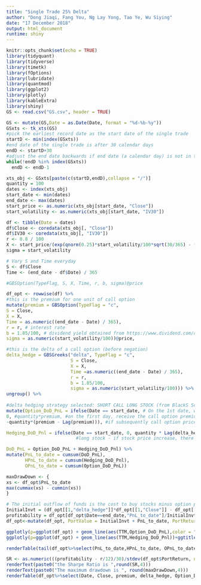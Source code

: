 ```yaml
---
title: "Single Trade 25% Delta"
author: "Dong Jiaqi, Fang You, Ng Lay Yong, Tao Ye, Wu Siying"
date: "17 December 2018"
output: html_document
runtime: shiny
---
```


```r
knitr::opts_chunk$set(echo = TRUE)
library(tidyquant)
library(tidyverse)
library(timetk)
library(fOptions)
library(lubridate)
library(quantmod)
library(ggplot2)
library(plotly)
library(kableExtra)
library(shiny)
GS <- read.csv("GS.csv", header = TRUE)
```

```r
GS <- mutate(GS,Date = as.Date(Date, format = "%d-%b-%y"))
GSxts <- tk_xts(GS)
#pick the earliest record date as the start date of the single trade
startD <- min(index(GSxts))
#end date of the single trade is after 30 calendar days
endD <- startD+30
#adjust the end date backwards if end date (a calendar day) is not in the xts
while(!endD %in% index(GSxts))
  endD <- endD-1

xts_obj <- GSxts[paste(c(startD,endD),collapse = "/")]
quantity = 100
dates <- index(xts_obj)
start_date <- min(dates)
end_date <- max(dates)
start_price <- as.numeric(xts_obj[start_date, "Close"])
start_volatility <- as.numeric(xts_obj[start_date, "IV30"])

df <- tibble(Date = dates)
df$Close <- coredata(xts_obj[, "Close"])
df$IV30 <- coredata(xts_obj[, "IV30"])
r <- 0.8 / 100
X <- start_price/(exp(qnorm(0.25)*start_volatility/100*sqrt(30/365) - (r+0.5*(start_volatility/100)^2)*30/365))
sigma = start_volatility

# Vary S and Time everyday
S <- df$Close
Time <- (end_date - df$Date) / 365

#GBSOption(TypeFlag, S, X, Time, r, b, sigma)@price

df_opt <- rowwise(df) %>%
#this is the premium for one unit of call option  
mutate(premium = GBSOption(TypeFlag = "c",
S = Close,
X = X,
Time = as.numeric((end_date - Date) / 365),
r = r, # interest rate
b = 1.85/100, # dividend yield obtained from https://www.dividend.com/dividend-stocks/financial/investment-brokerage-national/gs-goldman-sachs/
sigma = as.numeric(start_volatility/100))@price,

#this is the delta of a call option (before negation)
delta_hedge = GBSGreeks("delta", TypeFlag = "c", 
                        S = Close, 
                        X = X, 
                        Time =as.numeric((end_date - Date) / 365), 
                        r = r, 
                        b = 1.85/100, 
                        sigma = as.numeric(start_volatility/100))) %>%
ungroup() %>%
  
#delta hedging strategy selected: SHORT CALL LONG STOCK (from BlackS Scholes formula, such strategy should approximate a long position in risk free)
mutate(Option_DoD_PnL = ifelse(Date == start_date, # On the 1st date, we count the cost of buying the option
0, #quantity*premium, #on the first day, receive the call option premium and short the option
-quantity*(premium - Lag(premium))), #if subsequently call option price rises, there is a loss

Hedging_DoD_Pnl = ifelse(Date == start_date, 0, quantity * Lag(delta_hedge) * (Close - Lag(Close))),
                          #long stock - if stock price increase, there is a profit

DoD_PnL = Option_DoD_PnL + Hedging_DoD_Pnl) %>%
mutate(PnL_to_date = cumsum(DoD_PnL),
       HPnL_to_date = cumsum(Hedging_DoD_Pnl), 
       OPnL_to_date = cumsum(Option_DoD_PnL))

maxDrawDown <- {
xs <- df_opt$PnL_to_date
max(cummax(xs) - cummin(xs))
}

# The initial outflow of funds is the cost to buy stocks minus option premium received 
InitialInvt = (df_opt[[1,"delta_hedge"]]*df_opt[[1,"Close"]] - df_opt[[1,"premium"]])*quantity #OUTFLOW of funds
profitability = df_opt[df_opt$Date==end_date,"PnL_to_date"]/InitialInvt
df_opt<-mutate(df_opt, PortValue = InitialInvt + PnL_to_date, PortReturn = DoD_PnL/Lag(PortValue), TTM = end_date- Date)

ggplotly(p=ggplot(df_opt) + geom_line(aes(TTM,Option_DoD_PnL),color = "blue") + ggtitle("option profit - TTM"))
ggplotly(p=ggplot(df_opt) + geom_line(aes(TTM,Hedging_DoD_Pnl))+ggtitle("stock profit - TTM"))

renderTable(tail(df_opt%>%select(PnL_to_date,HPnL_to_date, OPnL_to_date)%>%rename( `final pnl`=PnL_to_date,`hedging pnl`=HPnL_to_date  , `option pnl` = OPnL_to_date ),1))

SR <- as.numeric(((profitability - r/12)/30)/stdev(df_opt$PortReturn, na.rm = TRUE))
renderText(paste0("the Sharpe Ratio is ",round(SR,4)))
renderText(paste0("The maximum drawdown is ", round(maxDrawDown,4)))
renderTable(df_opt%>%select(Date, Close, premium, delta_hedge, Option_DoD_PnL, Hedging_DoD_Pnl, DoD_PnL, PnL_to_date, HPnL_to_date, OPnL_to_date, TTM))
```
